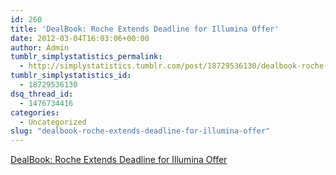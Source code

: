 ```yaml
---
id: 260
title: 'DealBook: Roche Extends Deadline for Illumina Offer'
date: 2012-03-04T16:03:06+00:00
author: Admin
tumblr_simplystatistics_permalink:
  - http://simplystatistics.tumblr.com/post/18729536130/dealbook-roche-extends-deadline-for-illumina-offer
tumblr_simplystatistics_id:
  - 18729536130
dsq_thread_id:
  - 1476734416
categories:
  - Uncategorized
slug: "dealbook-roche-extends-deadline-for-illumina-offer"
---
```

[DealBook: Roche Extends Deadline for Illumina Offer](http://dealbook.nytimes.com/2012/02/27/roche-extends-deadline-for-illumina-takeover/)
